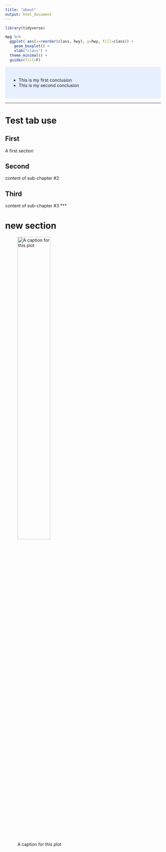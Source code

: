 ```yaml
---
title: "about"
output: html_document
---
```


```r
library(tidyverse)
```


```r
mpg %>%
  ggplot( aes(x=reorder(class, hwy), y=hwy, fill=class)) + 
    geom_boxplot() +
    xlab("class") +
  theme_minimal() +
  guides(fill=F)
```

<style>
div.blue { background-color:#e6f0ff; border-radius: 5px; padding: 20px;}
</style>
<div class = "blue">

- This is my first conclusion
- This is my second conclusion

</div>

***
# Test tab use {.tabset .tabset-fade .tabset-pills}

## First
A first section

## Second
content of sub-chapter #2

## Third
content of sub-chapter #3
***

# new section

![A caption for this plot](./plots/p3.png){ width=50% }



